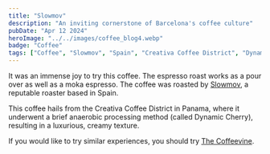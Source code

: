 ```yaml
---
title: "Slowmov"
description: "An inviting cornerstone of Barcelona's coffee culture"
pubDate: "Apr 12 2024"
heroImage: "../../images/coffee_blog4.webp"
badge: "Coffee"
tags: ["Coffee", "Slowmov", "Spain", "Creativa Coffee District", "Dynamic Cherry", "Dates", "Chocolate cake"]
---
```


It was an immense joy to try this coffee. The espresso roast works as a pour over as well as a moka espresso.
The coffee was roasted by [Slowmov](https://slowmov.com/), a reputable roaster based in Spain.


This coffee hails from the Creativa Coffee District in Panama, where it underwent a brief anaerobic processing method (called Dynamic Cherry),
resulting in a luxurious, creamy texture.

If you would like to try similar experiences, you should try [The Coffeevine](https://thecoffeevine.com/).
